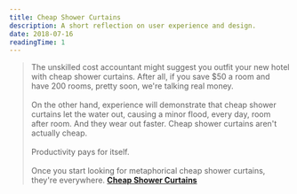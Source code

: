 ```yaml
---
title: Cheap Shower Curtains
description: A short reflection on user experience and design.
date: 2018-07-16
readingTime: 1
---
```


>The unskilled cost accountant might suggest you outfit your new hotel with cheap shower curtains. After all, if you save $50 a room and have 200 rooms, pretty soon, we're talking real money.
<br /><br />
On the other hand, experience will demonstrate that cheap shower curtains let the water out, causing a minor flood, every day, room after room. And they wear out faster. Cheap shower curtains aren't actually cheap.
<br /><br />
Productivity pays for itself.
<br /><br />
Once you start looking for metaphorical cheap shower curtains, they're everywhere.
**<a href="https://seths.blog/2018/07/cheap-shower-curtains/">Cheap Shower Curtains</a>**